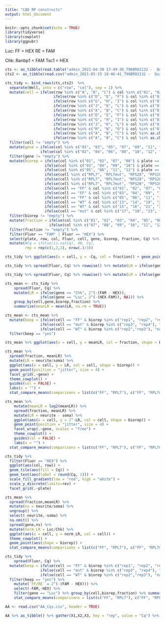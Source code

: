 ```yaml
---
title: "CAD RP constructs"
output: html_document
---
```


```r
knitr::opts_chunk$set(echo = TRUE)
library(tidyverse)
library(cowplot)
library(ggpubr)
```

Luc:
FF = HEX
RE = FAM

Chk:
Ranbp1 = FAM
Tsc1 = HEX

```r
cts <- as_tibble(read.table("admin_2021-04-30 17-49-36_796BR02132 -  Quantification Cq Results.csv", header = TRUE, sep = ",")) %>% mutate(plate = 1)
cts2 <- as_tibble(read.csv("admin_2021-05-15 18-46-41_796BR02132 -  Quantification Cq Results.csv", header = TRUE)) %>% mutate(plate = 2)
```

```r
cts_tidy <- bind_rows(cts,cts2)  %>% 
  separate(Well, into = c("row", "col"), sep = 1) %>%
  mutate(cell = ifelse(row %in% c("A", "B", "C") & col %in% c("01", "02", "03", "04", "05", "06", "07", "08", "09", "10", "11", "12") & plate == 1, "RPL8",
                      ifelse(row %in% c("D", "E", "F") & col %in% c("01", "02", "03", "04", "05", "06", "07", "08", "09", "10", "11", "12") & plate == 1, "FF",
                      ifelse(row %in% c("G", "H", "I") & col %in% c("01", "02", "03", "04", "05", "06", "07", "08", "09", "10", "11", "12") & plate == 1, "WT",
                      ifelse(row %in% c("J", "K", "L") & col %in% c("01", "02", "03", "04", "05", "06", "07", "08", "09", "10", "11", "12") & plate == 1, "mut",
                      ifelse(row %in% c("A", "B", "C") & col %in% c("01", "02", "03", "04", "05", "06", "07", "08", "09", "10", "11", "12") & plate == 2, "RPL7",
                      ifelse(row %in% c("D", "E", "F") & col %in% c("01", "02", "03", "04", "05", "06", "07", "08", "09", "10", "11", "12") & plate == 2, "RPL7mut",
                      ifelse(row %in% c("G", "H", "I") & col %in% c("01", "02", "03", "04", "05", "06", "07", "08", "09", "10", "11", "12") & plate == 2, "RPS28",
                      ifelse(row %in% c("J", "K", "L") & col %in% c("01", "02", "03", "04", "05", "06", "07", "08", "09", "10", "11", "12") & plate == 2, "RPS28mut",
                      ifelse(row %in% c("M", "N", "O") & col %in% c("01", "02", "03", "04", "05", "06", "07", "08", "09", "10", "11", "12") & plate == 2, "FF",
                      ifelse(row %in% c("A", "B", "C") & col %in% as.character(c(13:16, 19:22)) & plate == 2, "WT",
                      ifelse(row %in% c("A", "B", "C") & col %in% as.character(c(17, 18, 23, 24)) & plate == 2, "mut", "empty")))))))))))) %>% 
  filter(cell != "empty") %>%
  mutate(gene = ifelse(col %in% c("01", "03", "05", "07", "09", "11", "13", "15", "17", "19", "21", "23"), "Luc",
                ifelse(col %in% c("02", "04", "06", "08", "10", "12", "14", "16", "18", "20", "22", "24"), "Chk", "empty"))) %>% 
  filter(gene != "empty") %>% 
  mutate(biorep = ifelse(col %in% c("01", "02", "07", "08") & plate == 1, "rep1", 
                  ifelse(col %in% c("03", "04", "09", "10") & plate == 1, "rep2",
                  ifelse(col %in% c("05", "06", "11", "12") & plate == 1, "rep3",
                  ifelse(cell %in% c("RPL7", "RPL7mut", "RPS28", "RPS28mut") & col %in% c("01", "02", "07", "08") & plate == 2, "rep1",
                  ifelse(cell %in% c("RPL7", "RPL7mut", "RPS28", "RPS28mut") & col %in% c("03", "04", "09", "10") & plate == 2, "rep2",
                  ifelse(cell %in% c("RPL7", "RPL7mut", "RPS28", "RPS28mut") & col %in% c("05", "06", "11", "12") & plate == 2, "rep3",
                  ifelse(cell == "FF" & col %in% c("01", "02", "07", "08") & plate == 2, "rep4",
                  ifelse(cell == "FF" & col %in% c("03", "04", "09", "10") & plate == 2, "rep5",
                  ifelse(cell == "FF" & col %in% c("05", "06", "11", "12") & plate == 2, "rep6",
                  ifelse(cell == "WT" & col %in% c("13", "14", "19", "20") & plate == 2, "rep4",
                  ifelse(cell == "WT" & col %in% c("15", "16", "21", "22") & plate == 2, "rep5",
                  ifelse(cell == "mut" & col %in% c("17", "18", "23", "24") & plate == 2, "rep4", "empty"))))))))))))) %>% 
  filter(biorep != "empty") %>% 
  mutate(fraction = ifelse(col %in% c("01", "02", "03", "04", "05", "06", "13", "14", "15", "16", "17" , "18"), "soma",
                    ifelse(col %in% c("07", "08", "09", "10", "11", "12", "19", "20", "21", "22", "23", "24"), "neurite", "empty"))) %>% 
  filter(fraction != "empty") %>% 
  filter(Fluor == "FAM" | Fluor == "HEX") %>% 
  select(plate, row, col, Fluor, cell, gene, biorep, fraction, Cq) %>% 
  mutate(#Cq = ifelse(is.na(Cq), 40, Cq),
         rep = rep(c(1,2,3), nrow(.)/3)) 

```
  
```r
cts_tidy %>% ggplot(aes(x = cell, y = -Cq, col = fraction)) + geom_point(position = "jitter") + facet_grid(Fluor~gene) + theme_cowplot()

cts_tidy %>% spread(Fluor, Cq) %>% rowwise() %>% mutate(LR = ifelse(gene == "Chk", 2^(-(FAM - HEX)), ifelse(gene == "Luc", 2^(-(HEX-FAM)), NA))) %>% ggplot(aes(x = cell, y = LR, fill = fraction)) + geom_boxplot(outlier.shape = NA) + geom_point(aes(shape = biorep,col = fraction), position = position_jitterdodge()) + facet_wrap(.~gene, scales = "free") + theme_cowplot() + guides(fill = FALSE, col = FALSE)

cts_tidy %>% spread(Fluor, Cq) %>% rowwise() %>% mutate(LR = ifelse(gene == "Chk", 2^(-(FAM - HEX)), ifelse(gene == "Luc", 2^(-(HEX-FAM)), NA))) %>% group_by(cell,gene,biorep,fraction) %>% summarise(mean_LR = mean(LR, na.rm = TRUE)) %>% spread(fraction,mean_LR) %>% ggplot(aes(x = cell, y = neurite/soma, col = cell)) + geom_boxplot(outlier.shape = NA) + geom_point(aes(shape = biorep), position = position_jitterdodge()) + facet_wrap(.~gene, scales = "free") + theme_cowplot() + guides(fill = FALSE, col = FALSE)

```

```r
cts_mean <- cts_tidy %>% 
    spread(Fluor, Cq) %>%
    mutate(LR = ifelse(gene == "Chk", 2^(-(FAM - HEX)), 
                ifelse(gene == "Luc", 2^(-(HEX-FAM)), NA))) %>% 
    group_by(cell,gene,biorep,fraction) %>% 
    summarize(meanLR = mean(LR, na.rm = TRUE)) 

cts_mean <- cts_mean %>% 
  mutate(keep = ifelse(cell == "FF" & biorep %in% c("rep1", "rep2", "rep3"), "no",
                ifelse(cell == "mut" & biorep %in% c("rep3", "rep4"), "no",
                ifelse(cell == "WT" & biorep %in% c("rep2","rep3"), "no", "yes")))) %>% 
  filter(keep == "yes")

cts_mean %>% ggplot(aes(x = cell, y = meanLR, col = fraction, shape = biorep)) + geom_point() + theme_cowplot() + facet_wrap(.~gene, scales = "free")

cts_mean %>% 
  spread(fraction, meanLR) %>%
  mutate(LR = neurite/soma) %>% 
  ggplot(aes(x = cell, y = LR, col = cell, shape = biorep)) + 
  geom_point(position = "jitter", size = 4) + 
  facet_grid(.~gene) + 
  theme_cowplot() + 
  guides(col = FALSE) + 
  labs(x = "") +
  stat_compare_means(comparisons = list(c("FF", "RPL7"), c("FF", "RPL7mut"), c("RPL7", "RPL7mut"), c("FF", "RPS28"), c("FF", "RPS28mut"), c("RPS28", "RPS28mut"), c("FF", "RPL8"), c("FF", "WT"), c("FF", "mut"), c("WT", "mut")), method = "t.test")

cts_mean %>% 
    mutate(meanLR = log2(meanLR)) %>% 
    spread(fraction, meanLR) %>%
    mutate(LR = neurite - soma) %>% 
    ggplot(aes(x = cell, y = 2^-LR, col = cell, shape = biorep)) + 
    geom_point(position = "jitter", size = 4) + 
    facet_wrap(.~gene, scales = "free") + 
    theme_cowplot() + 
    guides(col = FALSE) + 
    labs(x = "") +
  stat_compare_means(comparisons = list(c("FF", "RPL7"), c("FF", "RPL7mut"), c("RPL7", "RPL7mut"), c("FF", "RPS28"), c("FF", "RPS28mut"), c("RPS28", "RPS28mut"), c("FF", "RPL8"), c("FF", "WT"), c("FF", "mut"), c("WT", "mut")), method = "t.test")

```

```r
cts_tidy %>% 
  filter(Fluor == "HEX") %>% 
  ggplot(aes(col, row)) +
  geom_tile(aes(fill = Cq)) + 
  geom_text(aes(label = round(Cq, 1))) +
  scale_fill_gradient(low = "red", high = "white") +
  scale_y_discrete(limits=rev) + 
  facet_grid(.~plate)
```

```r
cts_mean %>% 
  spread(fraction,meanLR) %>% 
  mutate(ns = neurite/soma) %>%
  ungroup() %>%  
  select(-neurite,-soma) %>% 
  na.omit() %>% 
  spread(gene,ns) %>% 
  mutate(norm_LR = Luc/Chk) %>% 
  ggplot(aes(x = cell, y = norm_LR, col = cell)) + 
  theme_cowplot() + 
  geom_point(aes(shape = biorep)) +
  stat_compare_means(comparisons = list(c("FF", "RPL7"), c("FF", "RPL7mut"), c("RPL7", "RPL7mut"), c("FF", "RPS28"), c("FF", "RPS28mut"), c("RPS28", "RPS28mut"), c("FF", "RPL8"), c("FF", "WT"), c("FF", "mut"), c("WT", "mut")), method = "t.test")

```

```r
cts_tidy %>% 
    spread(Fluor, Cq) %>% 
  mutate(keep = ifelse(cell == "FF" & biorep %in% c("rep1", "rep2", "rep3"), "no",
                ifelse(cell == "mut" & biorep %in% c("rep3", "rep4"), "no",
                ifelse(cell == "WT" & biorep %in% c("rep2","rep3"), "no", "yes")))) %>% 
  filter(keep == "yes") %>% 
    mutate(`FF/RE` = 2^(-(FAM - HEX))) %>% 
    select(-FAM,-HEX) %>% 
    filter(gene == "Luc") %>% group_by(cell,biorep,fraction) %>% summarize(`meanFF/RE` = mean(`FF/RE`, na.rm = TRUE)) %>% spread(fraction,`meanFF/RE`) %>% mutate(LR = neurite/soma) %>% ggplot(aes(x = cell, y = LR, col = cell, shape = biorep)) + geom_point(position = "jitter") + theme_cowplot() +
    stat_compare_means(comparisons = list(c("FF", "RPL7"), c("FF", "RPL7mut"), c("RPL7", "RPL7mut"), c("FF", "RPS28"), c("FF", "RPS28mut"), c("RPS28", "RPS28mut"), c("FF", "RPL8"), c("FF", "WT"), c("FF", "mut"), c("WT", "mut")), method = "t.test")
```

```r
AA <- read.csv("AA_Cqs.csv", header = TRUE)

AA %>% as_tibble() %>% gather(X1,X2,X3, key = "rep", value = "Cq") %>% spread(Fluor,Cq) %>% mutate(`FF/RE` = 2^(-(HEX-FAM))) %>% select(-FAM,-HEX) %>% group_by(cell,biorep,fraction) %>% summarise(`FF/RE` = mean(`FF/RE`, na.rm = TRUE)) %>% spread(fraction,`FF/RE`) %>% ggplot(aes(x = cell, y = Neurite/Soma, col = cell)) + geom_point(position = "jitter") + theme_cowplot()
```






  